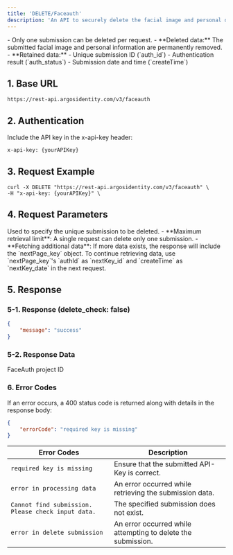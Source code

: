 ```yaml
---
title: 'DELETE/Faceauth'
description: 'An API to securely delete the facial image and personal data of a specific submission while retaining key metadata such as auth_status and create_time.'
---
```


<Note>
- Only one submission can be deleted per request.
- **Deleted data:** The submitted facial image and personal information are permanently removed.
- **Retained data:**
  - Unique submission ID (`auth_id`)
  - Authentication result (`auth_status`)
  - Submission date and time (`createTime`)
</Note>

## 1. Base URL

```text DELETE/FaceAuth
https://rest-api.argosidentity.com/v3/faceauth
```
## 2. Authentication

Include the API key in the x-api-key header:

```text x-api-key
x-api-key: {yourAPIKey}
```

## 3. Request Example
```curl DELETE/FaceAuth
curl -X DELETE "https://rest-api.argosidentity.com/v3/faceauth" \
-H "x-api-key: {yourAPIKey}" \
```

## 4. Request Parameters

<ResponseField name="authId" type="string"> 
Used to specify the unique submission to be deleted.
</ResponseField>

<Note>
- **Maximum retrieval limit**: A single request can delete only one submission.
- **Fetching additional data**: If more data exists, the response will include the `nextPage_key` object.
To continue retrieving data, use `nextPage_key`'s `authId` as `nextKey_id` and `createTime` as `nextKey_date` in the next request.
</Note>

## 5. Response

### 5-1. Response (delete_check: false)
```json result.json
{
    "message": "success"
}
```

### 5-2. Response Data
<ResponseField name="faceAuth_projectId" type="string"> 
FaceAuth project ID
</ResponseField>

### 6. Error Codes
If an error occurs, a 400 status code is returned along with details in the response body:
```json error.json
{
    "errorCode": "required key is missing"
}
```
| Error Codes  | Description |
|---------------------------|--------------------------------------------------|
| `required key is missing` | Ensure that the submitted API-Key is correct. |
| `error in processing data` | An error occurred while retrieving the submission data. |
| `Cannot find submission. Please check input data.` | The specified submission does not exist. |
| `error in delete submission` | An error occurred while attempting to delete the submission. |
